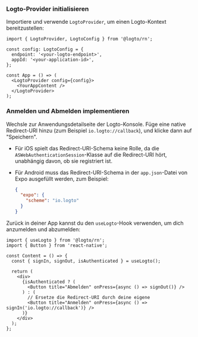 
### Logto-Provider initialisieren

Importiere und verwende `LogtoProvider`, um einen Logto-Kontext bereitzustellen:

```tsx title="App.tsx"
import { LogtoProvider, LogtoConfig } from '@logto/rn';

const config: LogtoConfig = {
  endpoint: '<your-logto-endpoint>',
  appId: '<your-application-id>',
};

const App = () => (
  <LogtoProvider config={config}>
    <YourAppContent />
  </LogtoProvider>
);
```

### Anmelden und Abmelden implementieren

<SignInFlowSummary />

Wechsle zur Anwendungsdetailseite der Logto-Konsole. Füge eine native Redirect-URI hinzu (zum Beispiel `io.logto://callback`), und klicke dann auf "Speichern".

- Für iOS spielt das Redirect-URI-Schema keine Rolle, da die `ASWebAuthenticationSession`-Klasse auf die Redirect-URI hört, unabhängig davon, ob sie registriert ist.
- Für Android muss das Redirect-URI-Schema in der `app.json`-Datei von Expo ausgefüllt werden, zum Beispiel:

  ```json title="app.json"
  {
    "expo": {
      "scheme": "io.logto"
    }
  }
  ```

Zurück in deiner App kannst du den `useLogto`-Hook verwenden, um dich anzumelden und abzumelden:

```tsx title="App.tsx"
import { useLogto } from '@logto/rn';
import { Button } from 'react-native';

const Content = () => {
  const { signIn, signOut, isAuthenticated } = useLogto();

  return (
    <div>
      {isAuthenticated ? (
        <Button title="Abmelden" onPress={async () => signOut()} />
      ) : (
        // Ersetze die Redirect-URI durch deine eigene
        <Button title="Anmelden" onPress={async () => signIn('io.logto://callback')} />
      )}
    </div>
  );
};
```

<Checkpoint />
